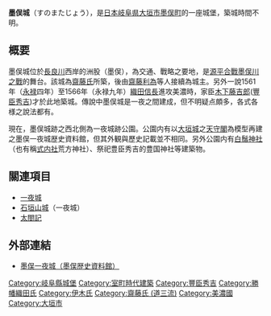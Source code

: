 {{Coor icon|35|22|1.54|N|136|41|15.76|E|scale:20000}}
{{日本城郭概要表|
hiragana=すのまたじょう|
romaji=Sunomata-jō|
img = File:House and walkway.jpg|
img_capt = 墨俣城跡上所建之歷史資料館|
img_width =220px|
name = 墨俣城|
pref = 岐阜縣|
ar_called = 一夜城|
struct = 平城|
tower_struct = 無|
builders = 不明（[[豐臣秀吉|木下秀吉]]？）|
build_y = 不明（1561年/1566年？）|
revamp = [[伊木忠次|伊木忠次]]|
rulers = 不明（木下秀吉？）|
reject_y = 不明|
remains = 無
|cultural asset = 大垣市指定史跡
|rebuilding things = 模擬天守（資料館）
|location = {{Coord|35|22|1.54|N|136|41|15.76|E|scale:20000}}
}}
'''墨俣城'''（すのまたじょう），是[[日本|日本]][[岐阜県|岐阜県]][[大垣市|大垣市]][[墨俣町|墨俣町]]的一座城堡，築城時間不明。

==概要==
墨俣城位於[[長良川|長良川]]西岸的洲股（墨俣），為交通、戰略之要地，是[[源平合戰|源平合戰]][[墨俣川之戰|墨俣川之戰]]的舞台。該城為[[齋藤氏|齋藤氏]]所築，後由[[齋藤利為|齋藤利為]]等人接續為城主。另外一說1561年（[[永禄|永禄]]四年）至1566年（永禄九年）[[織田信長|織田信長]]進攻美濃時，家臣[[木下藤吉郎|木下藤吉郎]]([[豐臣秀吉|豐臣秀吉]])才於此地築城。傳說中墨俣城是一夜之間建成，但不明疑点頗多，各式各様之說法都有。

現在，墨俣城跡之西北側為一夜城跡公園。公園内有以[[大垣城|大垣城]]之[[天守閣|天守閣]]為模型再建之墨俣一夜城歴史資料館，但其外観與歷史記載並不相同。另外公園内有[[白鬚神社|白鬚神社]]（也有稱[[式内社|式内社]]荒方神社）、祭祀豊臣秀吉的豊国神社等建築物。

== 關連項目 ==
* [[一夜城|一夜城]]
* [[石垣山城|石垣山城]]（一夜城）
* [[太閤記|太閤記]]

== 外部連結 ==
{{Commonscat|Sunomata Castle}}
* [http://www.city.ogaki.lg.jp/0000000723.html 墨俣一夜城（墨俣歴史資料館）] {{Wayback|url=http://www.city.ogaki.lg.jp/0000000723.html |date=20210114101432 }}

[[Category:岐阜縣城堡|Category:岐阜縣城堡]]
[[Category:室町時代建築|Category:室町時代建築]]
[[Category:豐臣秀吉|Category:豐臣秀吉]]
[[Category:勝幡織田氏|Category:勝幡織田氏]]
[[Category:伊木氏|Category:伊木氏]]
[[Category:齋藤氏_(道三流)|Category:齋藤氏 (道三流)]]
[[Category:美濃國|Category:美濃國]]
[[Category:大垣市|Category:大垣市]]
